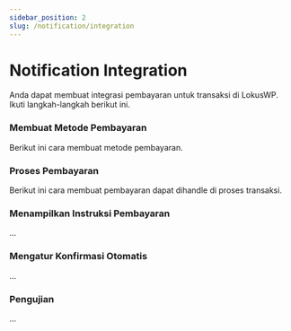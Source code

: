 ```yaml
---      
sidebar_position: 2
slug: /notification/integration
---
```

# Notification Integration

Anda dapat membuat integrasi pembayaran untuk transaksi di LokusWP.
Ikuti langkah-langkah berikut ini.

### Membuat Metode Pembayaran

Berikut ini cara membuat metode pembayaran.

### Proses Pembayaran

Berikut ini cara membuat pembayaran dapat dihandle di proses transaksi.

### Menampilkan Instruksi Pembayaran

...

### Mengatur Konfirmasi Otomatis

...

### Pengujian

...